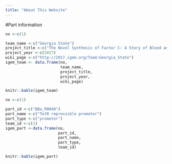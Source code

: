 ```yaml
---
title: "About This Website"
---
```


#Part information

```r
no <-c(1)

team_name <-c("Georgia State")
project_title <-c("The Novel Synthesis of Factor C: A Story of Blood and Venom")
project_year <-c(2017)
wiki_page <-c("http://2017.igem.org/Team:Georgia_State")
igem_team <- data.frame(no,
                        team_name,
                        project_title,
                        project_year,
                        wiki_page)

knitr::kable(igem_team)
```

```r
no <-c(1)

part_id <-c("BBa_R0040")
part_name <-c("TetR repressible promoter")
part_type <-c("promoter")
team_id <-c(1)
igem_part <-data.frame(no,
                       part_id,
                       part_name,
                       part_type,
                       team_id)

knitr::kable(igem_part)
```